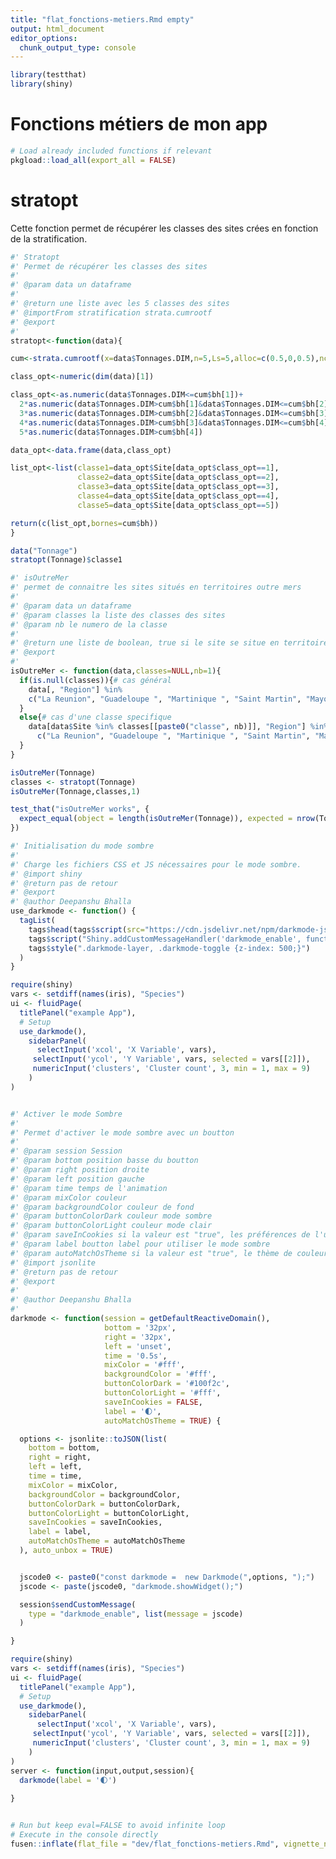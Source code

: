```yaml
---
title: "flat_fonctions-metiers.Rmd empty"
output: html_document
editor_options: 
  chunk_output_type: console
---
```


```r
library(testthat)
library(shiny)

```

# Fonctions métiers de mon app
```r
# Load already included functions if relevant
pkgload::load_all(export_all = FALSE)
```

# stratopt
Cette fonction permet de récupérer les classes des sites crées en fonction de la stratification.
```r
#' Stratopt
#' Permet de récupérer les classes des sites
#'
#' @param data un dataframe
#'
#' @return une liste avec les 5 classes des sites
#' @importFrom stratification strata.cumrootf
#' @export
#'
stratopt<-function(data){

cum<-strata.cumrootf(x=data$Tonnages.DIM,n=5,Ls=5,alloc=c(0.5,0,0.5),nclass = 200)

class_opt<-numeric(dim(data)[1])

class_opt<-as.numeric(data$Tonnages.DIM<=cum$bh[1])+
  2*as.numeric(data$Tonnages.DIM>cum$bh[1]&data$Tonnages.DIM<=cum$bh[2])+
  3*as.numeric(data$Tonnages.DIM>cum$bh[2]&data$Tonnages.DIM<=cum$bh[3])+
  4*as.numeric(data$Tonnages.DIM>cum$bh[3]&data$Tonnages.DIM<=cum$bh[4])+
  5*as.numeric(data$Tonnages.DIM>cum$bh[4])

data_opt<-data.frame(data,class_opt)

list_opt<-list(classe1=data_opt$Site[data_opt$class_opt==1],
               classe2=data_opt$Site[data_opt$class_opt==2],
               classe3=data_opt$Site[data_opt$class_opt==3],
               classe4=data_opt$Site[data_opt$class_opt==4],
               classe5=data_opt$Site[data_opt$class_opt==5])

return(c(list_opt,bornes=cum$bh))
}


```

```r
data("Tonnage")
stratopt(Tonnage)$classe1
```




```r
#' isOutreMer
#' permet de connaitre les sites situés en territoires outre mers
#'
#' @param data un dataframe 
#' @param classes la liste des classes des sites
#' @param nb le numero de la classe
#'
#' @return une liste de boolean, true si le site se situe en territoire outre mer
#' @export
#'
isOutreMer <- function(data,classes=NULL,nb=1){
  if(is.null(classes)){# cas général
    data[, "Region"] %in%
    c("La Reunion", "Guadeloupe ", "Martinique ", "Saint Martin", "Mayotte", "Guyane")
  }
  else{# cas d'une classe specifique
    data[data$Site %in% classes[[paste0("classe", nb)]], "Region"] %in%
      c("La Reunion", "Guadeloupe ", "Martinique ", "Saint Martin", "Mayotte", "Guyane")
  }
}
```

```r
isOutreMer(Tonnage)
classes <- stratopt(Tonnage)
isOutreMer(Tonnage,classes,1)
```

```r
test_that("isOutreMer works", {
  expect_equal(object = length(isOutreMer(Tonnage)), expected = nrow(Tonnage))
})
```


```r
#' Initialisation du mode sombre
#'
#' Charge les fichiers CSS et JS nécessaires pour le mode sombre.
#' @import shiny
#' @return pas de retour
#' @export
#' @author Deepanshu Bhalla
use_darkmode <- function() {
  tagList(
    tags$head(tags$script(src="https://cdn.jsdelivr.net/npm/darkmode-js@1.5.7/lib/darkmode-js.min.js")),
    tags$script("Shiny.addCustomMessageHandler('darkmode_enable', function(data) { eval(data.message) });"),
    tags$style(".darkmode-layer, .darkmode-toggle {z-index: 500;}")
  )
}
```

```r
require(shiny)
vars <- setdiff(names(iris), "Species")
ui <- fluidPage(
  titlePanel("example App"), 
  # Setup
  use_darkmode(),
    sidebarPanel(
      selectInput('xcol', 'X Variable', vars),
     selectInput('ycol', 'Y Variable', vars, selected = vars[[2]]),
     numericInput('clusters', 'Cluster count', 3, min = 1, max = 9)
    )
)

```

```r

```


```r
#' Activer le mode Sombre
#'
#' Permet d'activer le mode sombre avec un boutton
#'
#' @param session Session
#' @param bottom position basse du boutton
#' @param right position droite
#' @param left position gauche
#' @param time temps de l'animation
#' @param mixColor couleur 
#' @param backgroundColor couleur de fond
#' @param buttonColorDark couleur mode sombre
#' @param buttonColorLight couleur mode clair
#' @param saveInCookies si la valeur est "true", les préférences de l'utilisateur sont enregistrées dans un cookie. La valeur par défaut est false.
#' @param label boutton label pour utiliser le mode sombre
#' @param autoMatchOsTheme si la valeur est "true", le thème de couleur correspondra automatiquement aux préférences du système d'exploitation de l'utilisateur. 
#' @import jsonlite
#' @return pas de retour
#' @export
#'
#' @author Deepanshu Bhalla
#' 
darkmode <- function(session = getDefaultReactiveDomain(),
                     bottom = '32px',
                     right = '32px',
                     left = 'unset',
                     time = '0.5s',
                     mixColor = '#fff',
                     backgroundColor = '#fff',
                     buttonColorDark = '#100f2c',
                     buttonColorLight = '#fff',
                     saveInCookies = FALSE,
                     label = '🌓',
                     autoMatchOsTheme = TRUE) {

  options <- jsonlite::toJSON(list(
    bottom = bottom,
    right = right,
    left = left,
    time = time,
    mixColor = mixColor,
    backgroundColor = backgroundColor,
    buttonColorDark = buttonColorDark,
    buttonColorLight = buttonColorLight,
    saveInCookies = saveInCookies,
    label = label,
    autoMatchOsTheme = autoMatchOsTheme
  ), auto_unbox = TRUE)


  jscode0 <- paste0("const darkmode =  new Darkmode(",options, ");")
  jscode <- paste(jscode0, "darkmode.showWidget();")

  session$sendCustomMessage(
    type = "darkmode_enable", list(message = jscode)
  )

}
```

```r
require(shiny)
vars <- setdiff(names(iris), "Species")
ui <- fluidPage(
  titlePanel("example App"), 
  # Setup
  use_darkmode(),
    sidebarPanel(
      selectInput('xcol', 'X Variable', vars),
     selectInput('ycol', 'Y Variable', vars, selected = vars[[2]]),
     numericInput('clusters', 'Cluster count', 3, min = 1, max = 9)
    )
)
server <- function(input,output,session){
  darkmode(label = '🌓')
  
}
```

```r

```






```r
# Run but keep eval=FALSE to avoid infinite loop
# Execute in the console directly
fusen::inflate(flat_file = "dev/flat_fonctions-metiers.Rmd", vignette_name = "Go further")
```

